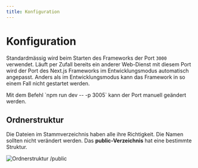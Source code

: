 ```yaml
---
title: Konfiguration
---
```


# Konfiguration

Standardmässig wird beim Starten des Frameworks der Port `3000` verwendet. Läuft per Zufall bereits ein anderer Web-Dienst mit diesem Port wird der Port des Next.js Frameworks im Entwicklungsmodus automatisch angepasst.
<Callout type="warning" emoji="⚠️">
Anders als im Entwicklungsmodus kann das Framework in so einem Fall nicht gestartet werden.
</Callout>

<Callout>
Mit dem Befehl `npm run dev -- -p 3005` kann der Port manuell geändert werden.
</Callout>

## Ordnerstruktur

Die Dateien im Stammverzeichnis haben alle ihre Richtigkeit. Die Namen sollten nicht verändert werden.
Das <strong>public-Verzeichnis</strong> hat eine bestimmte Struktur.

![Ordnerstruktur /public](https://github.com/lheinitz20/ipa-manual/blob/main/public/public-files.png)